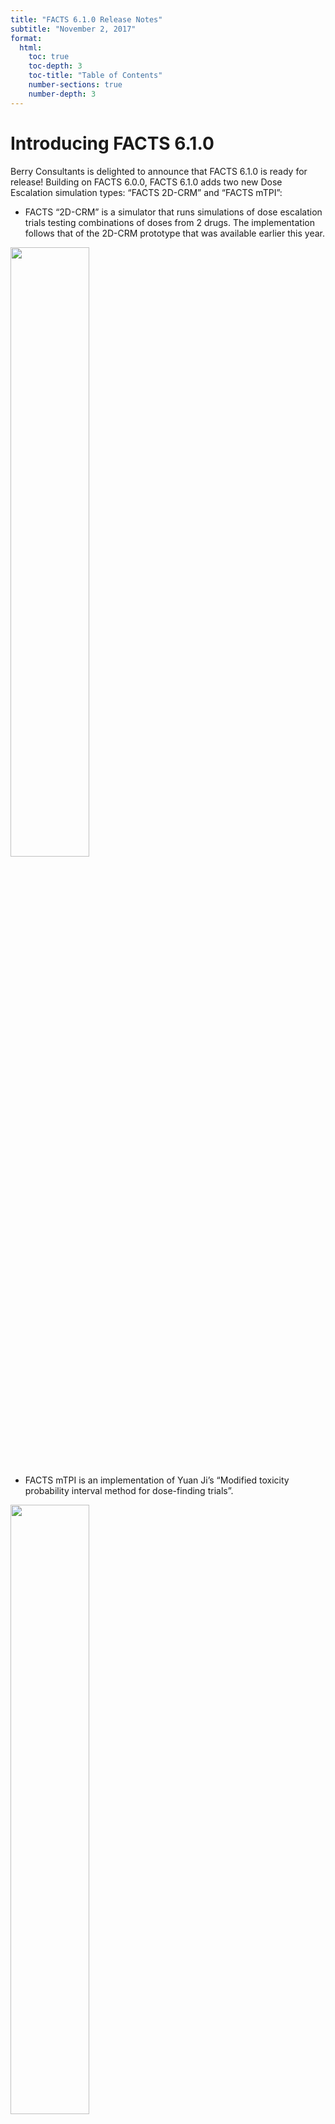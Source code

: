 ```yaml
---
title: "FACTS 6.1.0 Release Notes"
subtitle: "November 2, 2017"
format: 
  html:
    toc: true
    toc-depth: 3
    toc-title: "Table of Contents"
    number-sections: true
    number-depth: 3
---
```


# Introducing FACTS 6.1.0

Berry Consultants is delighted to announce that FACTS 6.1.0 is ready for release! Building on FACTS 6.0.0, FACTS 6.1.0 adds two new Dose Escalation simulation types: “FACTS 2D-CRM” and “FACTS mTPI”:

-   FACTS “2D-CRM” is a simulator that runs simulations of dose escalation trials testing combinations of doses from 2 drugs. The implementation follows that of the 2D-CRM prototype that was available earlier this year.

![](images/clipboard-1289771161.png){width="50%" fig-align="center"}

-   FACTS mTPI is an implementation of Yuan Ji’s “Modified toxicity probability interval method for dose-finding trials”.

![](images/clipboard-1706677790.png){width="50%" fig-align="center"}

FACTS 6.1.0 also adds a major piece of simulation functionality across (almost) all FACTS engines: ‘Design Variants’, these allow you to have within one “.facts” file, multiple designs with different maximum sample sizes. This makes it much easier to estimate the required sample size for a design. The feature includes the ability to mark specific treatment arms or groups as ‘correct choices’, and FACTS now summarizes not only the proportions of successful and unsuccessful trials, but also proportions of successful trials that also made correct choices.

![](images/clipboard-1038435020.png){width="50%" fig-align="center"}

FACTS 6.1.0 is fully backwards compatible with FACTS 6.0.0 and 5 – it can load and run all your FACTS 6.0.0 and FACTS 5 designs – and then use new FACTS 6.1.0 features with those designs. You can have FACTS 6.1.0 and FACTS 6.0.0 installed on the same machine, so it’s easy to have a transition period as you move to the new version.

# Key New Features

-   FACTS Dose Escalation:
    -   Design Variants in N-CRM.
    -   2D-CRM
    -   mTPI
-   FACTS Enrichment Designs:
    -   Design Variants
    -   The ability to extend hierarchical modeling with clustered model.
-   FACTS Core:
    -   Design Variants
    -   Better control over which frequentist calculations are performed.
    -   The ability to use p-value QOIs for early success/futility decision making.
-   FACTS Staged Design:
    -   Design Variants
    -   There is now an ‘Analysis’ tab in Staged Design.

# Downloading FACTS 6.1.0

The FACTS 6.1.0 release is available for download from the Berry Consultants FACTS 6 ftp repository at http://berry1.berryconsultants.com/facts_6/.

Login using:

-   Username: facts_6
-   Password: DynIrgyur4

There are, as usual, 4 files to download: Documents.zip, Examples.zip, Setup.msi, setup.exe. Obfuscated versions of setup.exe and Setup.msi have been included for those of you accessing through firewalls that prevent the download of .exe and .msi files. Having downloaded setup.e_e and Setup.m_i simply rename the file suffix before using.

# Installing FACTS 6.1.0

As with previous version of FACTS, FACTS 6.1.0 installs on a PC. Simply place the downloaded files on the PC / laptop it is to be installed on and run the file “setup.exe”. You will need a new FACTS license key for this new version. It will be sent to you separately.

For any support questions or issues, please [contact us](../../../contact/index.qmd).
